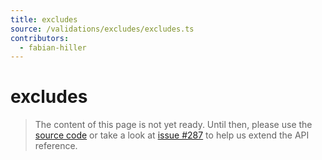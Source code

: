 ```yaml
---
title: excludes
source: /validations/excludes/excludes.ts
contributors:
  - fabian-hiller
---
```


# excludes

> The content of this page is not yet ready. Until then, please use the [source code](https://github.com/fabian-hiller/valibot/blob/main/library/src/validations/excludes/excludes.ts) or take a look at [issue #287](https://github.com/fabian-hiller/valibot/issues/287) to help us extend the API reference.

